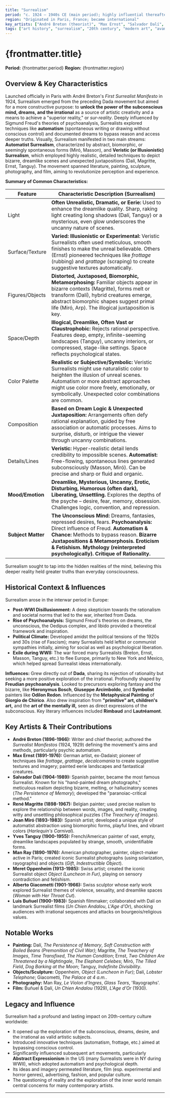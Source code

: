 ```yaml
---
title: "Surrealism"
period: "c. 1924 – 1940s CE (main period); highly influential thereafter"
region: "Originated in Paris, France; became international"
key_artists: ["André Breton (theorist)", "Max Ernst", "Salvador Dalí", "René Magritte", "Joan Miró", "Yves Tanguy", "Man Ray", "Meret Oppenheim", "Alberto Giacometti (early)", "Leonora Carrington"]
tags: ["art history", "surrealism", "20th century", "modern art", "avant-garde", "france", "paris", "painting", "sculpture", "photography", "film", "literature", "subconscious", "dreams", "irrationality", "automatism", "freud", "dali", "magritte", "ernst", "miro", "breton"]
---
```


# {frontmatter.title}

**Period:** {frontmatter.period}
**Region:** {frontmatter.region}

## Overview & Key Characteristics

Launched officially in Paris with André Breton's *First Surrealist Manifesto* in 1924, Surrealism emerged from the preceding Dada movement but aimed for a more constructive purpose: to **unlock the power of the subconscious mind, dreams, and the irrational** as a source of artistic creativity and a means to achieve a "superior reality," or *sur-reality*. Deeply influenced by Sigmund Freud's theories of psychoanalysis, Surrealists explored techniques like **automatism** (spontaneous writing or drawing without conscious control) and documented dreams to bypass reason and access deeper truths. Visually, Surrealism manifested in two main streams: **Automatist Surrealism**, characterized by abstract, biomorphic, or seemingly spontaneous forms (Miró, Masson), and **Veristic (or Illusionistic) Surrealism**, which employed highly realistic, detailed techniques to depict bizarre, dreamlike scenes and unexpected juxtapositions (Dalí, Magritte, Ernst, Tanguy). The movement spanned literature, painting, sculpture, photography, and film, aiming to revolutionize perception and experience.

**Summary of Common Characteristics:**

| Feature         | Characteristic Description (Surrealism)                                                                  |
|-----------------|----------------------------------------------------------------------------------------------------------|
| Light           | **Often Unrealistic, Dramatic, or Eerie:** Used to enhance the dreamlike quality. Sharp, raking light creating long shadows (Dalí, Tanguy) or a mysterious, even glow underscores the uncanny nature of scenes. |
| Surface/Texture | **Varied: Illusionistic or Experimental:** Veristic Surrealists often used meticulous, smooth finishes to make the unreal believable. Others (Ernst) pioneered techniques like *frottage* (rubbing) and *grattage* (scraping) to create suggestive textures automatically. |
| Figures/Objects | **Distorted, Juxtaposed, Biomorphic, Metamorphosing:** Familiar objects appear in bizarre contexts (Magritte), forms melt or transform (Dalí), hybrid creatures emerge, abstract biomorphic shapes suggest primal life (Miró, Arp). The illogical juxtaposition is key. |
| Space/Depth     | **Illogical, Dreamlike, Often Vast or Claustrophobic:** Rejects rational perspective. Features deep, empty, infinite-seeming landscapes (Tanguy), uncanny interiors, or compressed, stage-like settings. Space reflects psychological states. |
| Color Palette   | **Realistic or Subjective/Symbolic:** Veristic Surrealists might use naturalistic color to heighten the illusion of unreal scenes. Automatism or more abstract approaches might use color more freely, emotionally, or symbolically. Unexpected color combinations are common. |
| Composition     | **Based on Dream Logic & Unexpected Juxtaposition:** Arrangements often defy rational explanation, guided by free association or automatic processes. Aims to surprise, disturb, or intrigue the viewer through uncanny combinations. |
| Details/Lines   | **Veristic:** Hyper-realistic detail lends credibility to impossible scenes. **Automatist:** Free-flowing, spontaneous lines generated subconsciously (Masson, Miró). Can be precise and sharp or fluid and organic. |
| **Mood/Emotion**| **Dreamlike, Mysterious, Uncanny, Erotic, Disturbing, Humorous (often dark), Liberating, Unsettling.** Explores the depths of the psyche – desire, fear, memory, obsession. Challenges logic, convention, and repression. |
| **Subject Matter**| **The Unconscious Mind:** Dreams, fantasies, repressed desires, fears. **Psychoanalysis:** Direct influence of Freud. **Automatism & Chance:** Methods to bypass reason. **Bizarre Juxtapositions & Metamorphosis.** **Eroticism & Fetishism.** **Mythology (reinterpreted psychologically).** **Critique of Rationality.** |

Surrealism sought to tap into the hidden realities of the mind, believing this deeper reality held greater truths than everyday consciousness.

## Historical Context & Influences

Surrealism arose in the interwar period in Europe:
* **Post-WWI Disillusionment:** A deep skepticism towards the rationalism and societal norms that led to the war, inherited from Dada.
* **Rise of Psychoanalysis:** Sigmund Freud's theories on dreams, the unconscious, the Oedipus complex, and libido provided a theoretical framework and inspiration.
* **Political Climate:** Developed amidst the political tensions of the 1920s and 30s (rise of Fascism); many Surrealists held leftist or communist sympathies initially, aiming for social as well as psychological liberation.
* **Exile during WWII:** The war forced many Surrealists (Breton, Ernst, Masson, Tanguy, etc.) to flee Europe, primarily to New York and Mexico, which helped spread Surrealist ideas internationally.

**Influences:** Grew directly out of **Dada**, sharing its rejection of rationality but seeking a more positive exploration of the irrational. Profoundly shaped by **Freudian psychoanalysis**. Looked to precursors exploring fantasy and the bizarre, like **Hieronymus Bosch**, **Giuseppe Arcimboldo**, and **Symbolist** painters like **Odilon Redon**. Influenced by the **Metaphysical Painting** of **Giorgio de Chirico**. Also drew inspiration from **"primitive" art, children's art,** and the **art of the mentally ill,** seen as direct expressions of the subconscious. Key literary influences included **Rimbaud** and **Lautréamont**.

## Key Artists & Their Contributions

* **André Breton (1896-1966):** Writer and chief theorist; authored the *Surrealist Manifestos* (1924, 1929) defining the movement's aims and methods, particularly psychic automatism.
* **Max Ernst (1891-1976):** German artist, ex-Dadaist; pioneer of techniques like *frottage*, *grattage*, *decalcomania* to create suggestive textures and imagery; painted eerie landscapes and fantastical creatures.
* **Salvador Dalí (1904-1989):** Spanish painter, became the most famous Surrealist. Known for his "hand-painted dream photographs," meticulous realism depicting bizarre, melting, or hallucinatory scenes (*The Persistence of Memory*); developed the "paranoiac-critical method."
* **René Magritte (1898-1967):** Belgian painter; used precise realism to explore the relationship between words, images, and reality, creating witty and unsettling philosophical puzzles (*The Treachery of Images*).
* **Joan Miró (1893-1983):** Spanish artist; developed a unique style of automatist abstraction using biomorphic forms, playful lines, and vibrant colors (*Harlequin's Carnival*).
* **Yves Tanguy (1900-1955):** French/American painter of vast, empty, dreamlike landscapes populated by strange, smooth, unidentifiable forms.
* **Man Ray (1890-1976):** American photographer, painter, object-maker active in Paris; created iconic Surrealist photographs (using solarization, rayographs) and objects (*Gift*, *Indestructible Object*).
* **Meret Oppenheim (1913-1985):** Swiss artist; created the iconic Surrealist object *Object (Luncheon in Fur)*, playing on sensory contradiction and fetishism.
* **Alberto Giacometti (1901-1966):** Swiss sculptor whose early work explored Surrealist themes of violence, sexuality, and dreamlike spaces (*Woman with Her Throat Cut*).
* **Luis Buñuel (1900-1983):** Spanish filmmaker; collaborated with Dalí on landmark Surrealist films (*Un Chien Andalou*, *L'Age d'Or*), shocking audiences with irrational sequences and attacks on bourgeois/religious values.

## Notable Works

* **Painting:** Dalí, *The Persistence of Memory*, *Soft Construction with Boiled Beans (Premonition of Civil War)*; Magritte, *The Treachery of Images*, *Time Transfixed*, *The Human Condition*; Ernst, *Two Children Are Threatened by a Nightingale*, *The Elephant Celebes*; Miró, *The Tilled Field*, *Dog Barking at the Moon*; Tanguy, *Indefinite Divisibility*.
* **Objects/Sculpture:** Oppenheim, *Object (Luncheon in Fur)*; Dalí, *Lobster Telephone*; Giacometti, *The Palace at 4 a.m.*.
* **Photography:** Man Ray, *Le Violon d'Ingres*, *Glass Tears*, 'Rayographs'.
* **Film:** Buñuel & Dalí, *Un Chien Andalou* (1929), *L'Age d'Or* (1930).

## Legacy and Influence

Surrealism had a profound and lasting impact on 20th-century culture worldwide:
* It opened up the exploration of the subconscious, dreams, desire, and the irrational as valid artistic subjects.
* Introduced innovative techniques (automatism, frottage, etc.) aimed at bypassing conscious control.
* Significantly influenced subsequent art movements, particularly **Abstract Expressionism** in the US (many Surrealists were in NY during WWII), which adopted automatism and psychological depth.
* Its ideas and imagery permeated literature, film (esp. experimental and horror genres), advertising, fashion, and popular culture.
* The questioning of reality and the exploration of the inner world remain central concerns for many contemporary artists.

---